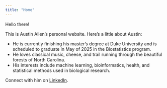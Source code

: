 ```yaml
---
title: "Home"
---
```


Hello there!

This is Austin Allen's personal website. Here's a little about Austin:

* He is currently finishing his master's degree at Duke University and is scheduled to graduate in May of 2025 in the Biostatistics program.
* He loves classical music, cheese, and trail running through the beautiful forests of North Carolina.
* His interests include machine learning, bioinformatics, health, and statistical methods used in biological research.

Connect with him on [LinkedIn](https://www.linkedin.com/in/austindallen/).
